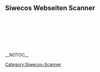 == '''Siwecos Webseiten Scanner''' ==

{{:TLS_Scanner/DE}}
<br>

{{:DOMXSS_Scanner/DE}}
<br>

{{:Header_Scanner/DE}}
<br>

{{:Info_Leak_Scanner/DE}}
<br>

{{:Initiative-S_Scanner/DE}}

<br>
[[Category:Siwecos-Scanner]]


__NOTOC__
